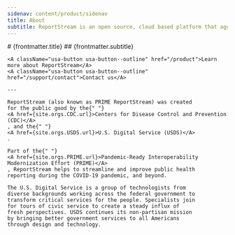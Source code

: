 ```yaml
---
sidenav: content/product/sidenav
title: About
subtitle: ReportStream is an open source, cloud based platform that aggregates and delivers COVID-19 test results to health departments. We send data directly from testing facilities, labs, and more through a single connection.
---
```


<LayoutSidenav><Sidenav /></LayoutSidenav>


<div className="grid-container rs-documentation usa-prose desktop:margin-top-6">
    # {frontmatter.title}
    ## {frontmatter.subtitle}

    <A className="usa-button usa-button--outline" href="/product">Learn more about ReportStream</A>
    <A className="usa-button usa-button--outline" href="/support/contact">Contact us</A>

    ---

    ReportStream (also known as PRIME ReportStream) was created
    for the public good by the{" "}
    <A href={site.orgs.CDC.url}>Centers for Disease Control and Prevention (CDC)</A>
    , and the{" "}
    <A href={site.orgs.USDS.url}>U.S. Digital Service (USDS)</A>
    .

    Part of the{" "}
    <A href={site.orgs.PRIME.url}>Pandemic-Ready Interoperability Modernization Effort (PRIME)</A>
    , ReportStream helps to streamline and improve public health
    reporting during the COVID-19 pandemic, and beyond.

    The U.S. Digital Service is a group of technologists from
    diverse backgrounds working across the federal government to
    transform critical services for the people. Specialists join
    for tours of civic service to create a steady influx of
    fresh perspectives. USDS continues its non-partisan mission
    by bringing better government services to all Americans
    through design and technology.
</div>